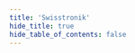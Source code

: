 ```yaml
---
title: 'Swisstronik'
hide_title: true
hide_table_of_contents: false
---
```



<ChainLayout>
  <ChainHero
    name="Swisstronik"
    iconUrl="img/swisstronik-icon.svg"
    bgColor=""
    scope="testnet"
    chainId="auto"
    nodeVersion="auto"
    token=""
    stakeUrl=""
    restakeUrl=""
    websiteUrl="https://www.swisstronik.com/"
    githubUrl="https://github.com/SigmaGmbH"
    xUrl="https://twitter.com/swisstronik"
    discordUrl="https://link.swisstronik.com/a46c36"
  />

  <ProductLinks
    appUrl=""
    appImageUrl="img/products/"
    explorerUrl=""
    faucetUrl=""
  />

  <ToolsGrid
    chainName="swisstronik"
    showInstall={true}
    showUpgrade={true}
    showGenesis={true}
    showCli={true}
    showEndpoints={true}
    showStateSync={true}
    showSnapshot={true}
    showLivePeers={true}
    showSeed={true}
    showAddressBook={true}
    showExplorersList={false}
    showPublicEndpoints={false}
    showUsefulTools={false}
    showUpgradeWatcher={false}
  />

</ChainLayout>
